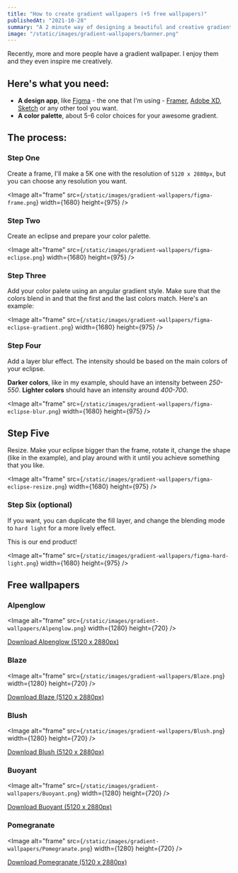 ```yaml
---
title: "How to create gradient wallpapers (+5 free wallpapers)"
publishedAt: "2021-10-28"
summary: "A 2 minute way of designing a beautiful and creative gradient wallpaper"
image: "/static/images/gradient-wallpapers/banner.png"
---
```


Recently, more and more people have a gradient wallpaper. I enjoy them and they even inspire me creatively. 

## Here's what you need:
- **A design app**, like [Figma](https://www.figma.com) - the one that I'm using - [Framer](https://framer.com), [Adobe XD](https://www.adobe.com/products/xd.html), [Sketch](https://www.sketch.com) or any other tool you want.
- **A color palette**, about 5-6 color choices for your awesome gradient.

## The process:

### Step One

Create a frame, I'll make a 5K one with the resolution of ```5120 x 2880px```, but you can choose any resolution you want.

<Image
  alt="frame"
  src={`/static/images/gradient-wallpapers/figma-frame.png`}
	width={1680}
	height={975}
/>

### Step Two

Create an eclipse and prepare your color palette.

<Image
  alt="frame"
  src={`/static/images/gradient-wallpapers/figma-eclipse.png`}
	width={1680}
	height={975}
/>

### Step Three

Add your color palete using an angular gradient style. Make sure that the colors blend in and that the first and the last colors match. Here's an example: 

<Image
  alt="frame"
  src={`/static/images/gradient-wallpapers/figma-eclipse-gradient.png`}
	width={1680}
	height={975}
/>

### Step Four

Add a layer blur effect. The intensity should be based on the main colors of your eclipse.

**Darker colors**, like in my example, should have an intensity between *250-550*. **Lighter colors** should have an intensity around *400-700*.

<Image
  alt="frame"
  src={`/static/images/gradient-wallpapers/figma-eclipse-blur.png`}
	width={1680}
	height={975}
/>

## Step Five

Resize. Make your eclipse bigger than the frame, rotate it, change the shape (like in the example), and play around with it until you achieve something that you like.

<Image
  alt="frame"
  src={`/static/images/gradient-wallpapers/figma-eclipse-resize.png`}
	width={1680}
	height={975}
/>

### Step Six (optional)

If you want, you can duplicate the fill layer, and change the blending mode to ```hard light``` for a more lively effect.

This is our end product!

<Image
  alt="frame"
  src={`/static/images/gradient-wallpapers/figma-hard-light.png`}
	width={1680}
	height={975}
/>

## Free wallpapers

### Alpenglow

<Image
  alt="frame"
  src={`/static/images/gradient-wallpapers/Alpenglow.png`}
	width={1280}
	height={720}
/>

<a href="../../public/static/images/gradient-wallpapers/Alpenglow.png" download>Download Alpenglow (5120 x 2880px)</a>

### Blaze

<Image
  alt="frame"
  src={`/static/images/gradient-wallpapers/Blaze.png`}
	width={1280}
	height={720}
/>

<a href="../../public/static/images/gradient-wallpapers/Blaze.png" download>Download Blaze (5120 x 2880px)</a>

### Blush

<Image
  alt="frame"
  src={`/static/images/gradient-wallpapers/Blush.png`}
	width={1280}
	height={720}
/>

<a href="../../public/static/images/gradient-wallpapers/Blush.png" download>Download Blush (5120 x 2880px)</a>

### Buoyant 

<Image
  alt="frame"
  src={`/static/images/gradient-wallpapers/Buoyant.png`}
	width={1280}
	height={720}
/>

<a href="../../public/static/images/gradient-wallpapers/Buoyant.png" download>Download Buoyant (5120 x 2880px)</a>

### Pomegranate 

<Image
  alt="frame"
  src={`/static/images/gradient-wallpapers/Pomegranate.png`}
	width={1280}
	height={720}
/>

<a href="../../public/static/images/gradient-wallpapers/Pomegranate .png" download>Download Pomegranate (5120 x 2880px)</a>



